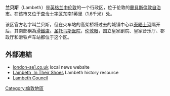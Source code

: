 {{unreferenced|time=2010-05-26T17:46:03+00:00}}
{{infobox UK place
|country                  = 英格蘭
|region                   = 倫敦
|official_name            = Lambeth
|latitude                 = 51.4903
|longitude                = -0.1193
|london_borough           = 蘭貝斯
|constituency_westminster = [[沃克斯霍爾_(英國國會選區)|沃克斯霍爾]]
|post_town                = LONDON
|postcode_area            = SE
|postcode_district        = SE1, SE11
|dial_code                = 020
|os_grid_reference        = TQ305785
|static_image_name        = St.thomas.hospital.arp.750pix.jpg
|static_image_caption     = [[聖托馬斯醫院|聖托馬斯醫院]]
|charingX_distance_mi     = 1
|charingX_direction       = NW
}}
'''兰贝斯'''（Lambeth）是[[英格兰|英格兰]][[中伦敦|中伦敦]]的一个行政区，位于伦敦的[[蘭貝斯倫敦自治市|蘭貝斯倫敦自治市]]。在该市又位于[[查令十字|查令十字]]区东南1英里（1.6千米）处。

该区官方名字叫兰贝斯，但在火车站的高架桥将过去的城镇中心以[[泰晤士河|泰晤士河]]隔开后，其南部稱為[[滑鐵盧_(倫敦)|滑鐵盧]]。[[圣托马斯医院|圣托马斯医院]]，[[伦敦眼|伦敦眼]]，国立皇家剧院、皇家音乐厅、郡政厅和滑铁卢车站都位于这个区。

==外部連結==
* [http://www.london-se1.co.uk london-se1.co.uk] {{Wayback|url=http://www.london-se1.co.uk/ |date=20201208221318 }} local news website
* [https://web.archive.org/web/20141226230007/http://partleton.co.uk/EarlyLambeth.htm Lambeth, In Their Shoes] Lambeth history resource
* [https://lambeth.gov.uk/ Lambeth Council] {{Wayback|url=https://lambeth.gov.uk/ |date=20210702084536 }}
{{倫敦地區}}

[[Category:倫敦地區|Category:倫敦地區]]